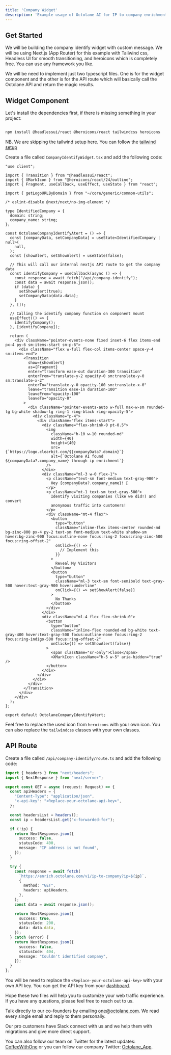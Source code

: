 ```yaml
---
title: 'Company Widget'
description: 'Example usage of Octolane AI for IP to company enrichment widget'
---
```


## Get Started

We will be building the company identify widget with custom message. We will be using Next.js (App Router)
for this example with Tailwind css, Headless UI for smooth transitioning, and heroicons which is completely free. 
You can use any framework you like.

We will be need to implement just two typescript files. One is for the widget component and the other is for 
the API route which will basically call the Octolane API and return the magic results.

## Widget Component

Let's install the dependencies first, if there is missing something in your project:

```bash

npm install @headlessui/react @heroicons/react tailwindcss heroicons

```

NB. We are skipping the tailwind setup here. You can follow the [tailwind setup](https://tailwindcss.com/docs/guides/nextjs)

Create a file called `CompanyIdentifyWidget.tsx` and add the following code:

```tsx
"use client";

import { Transition } from "@headlessui/react";
import { XMarkIcon } from "@heroicons/react/24/outline";
import { Fragment, useCallback, useEffect, useState } from "react";

import { getLogoURLByDomain } from "~/core/generic/common-utils";

/* eslint-disable @next/next/no-img-element */

type IdentifiedCompany = {
  domain: string;
  company_name: string;
};

const OctolaneCompanyIdentifyAtert = () => {
  const [companyData, setCompanyData] = useState<IdentifiedCompany | null>(
    null,
  );
  const [showAlert, setShowAlert] = useState(false);

  // This will call our internal nextjs API route to get the company data
  const identifyCompany = useCallback(async () => {
    const response = await fetch("/api/company-identify");
    const data = await response.json();
    if (data) {
      setShowAlert(true);
      setCompanyData(data.data);
    }
  }, []);

  // Calling the identify company function on component mount
  useEffect(() => {
    identifyCompany();
  }, [identifyCompany]);

  return (
    <div className="pointer-events-none fixed inset-6 flex items-end px-4 py-6 sm:items-start sm:p-6">
      <div className="flex w-full flex-col items-center space-y-4 sm:items-end">
        <Transition
          show={showAlert}
          as={Fragment}
          enter="transform ease-out duration-300 transition"
          enterFrom="translate-y-2 opacity-0 sm:translate-y-0 sm:translate-x-2"
          enterTo="translate-y-0 opacity-100 sm:translate-x-0"
          leave="transition ease-in duration-100"
          leaveFrom="opacity-100"
          leaveTo="opacity-0"
        >
          <div className="pointer-events-auto w-full max-w-sm rounded-lg bg-white shadow-lg ring-1 ring-black ring-opacity-5">
            <div className="p-4">
              <div className="flex items-start">
                <div className="flex-shrink-0 pt-0.5">
                  <img
                    className="h-10 w-10 rounded-md"
                    width={40}
                    height={40}
                    src={`https://logo.clearbit.com/${companyData?.domain}`}
                    alt={`Octolane AI found ${companyData?.company_name} through ip enrichment`}
                  />
                </div>
                <div className="ml-3 w-0 flex-1">
                  <p className="text-sm font-medium text-gray-900">
                    Hey {companyData?.company_name}! 👋
                  </p>
                  <p className="mt-1 text-sm text-gray-500">
                    Identify visiting companies (like we did!) and convert
                    anonymous traffic into customers!
                  </p>
                  <div className="mt-4 flex">
                    <button
                      type="button"
                      className="inline-flex items-center rounded-md bg-zinc-800 px-4 py-2 text-sm font-medium text-white shadow-sm hover:bg-zinc-900 focus:outline-none focus:ring-2 focus:ring-zinc-500 focus:ring-offset-2"
                      onClick={() => {
                        // Implement this
                      }}
                    >
                      Reveal My Visitors
                    </button>
                    <button
                      type="button"
                      className="ml-3 text-sm font-semibold text-gray-500 hover:text-gray-900 hover:underline"
                      onClick={() => setShowAlert(false)}
                    >
                      No Thanks
                    </button>
                  </div>
                </div>
                <div className="ml-4 flex flex-shrink-0">
                  <button
                    type="button"
                    className="inline-flex rounded-md bg-white text-gray-400 hover:text-gray-500 focus:outline-none focus:ring-2 focus:ring-indigo-500 focus:ring-offset-2"
                    onClick={() => setShowAlert(false)}
                  >
                    <span className="sr-only">Close</span>
                    <XMarkIcon className="h-5 w-5" aria-hidden="true" />
                  </button>
                </div>
              </div>
            </div>
          </div>
        </Transition>
      </div>
    </div>
  );
};

export default OctolaneCompanyIdentifyAtert;
```

Feel free to replace the used icon from `heroicons` with your own icon. You can also replace the `tailwindcss` classes with your own classes.

## API Route

Create a file called `/api/company-identify/route.ts` and add the following code:

```ts
import { headers } from "next/headers";
import { NextResponse } from "next/server";

export const GET = async (request: Request) => {
  const apiHeaders = {
    "Content-Type": "application/json",
    "x-api-key": "<Replace-your-octolane-api-key>",
  };

  const headersList = headers();
  const ip = headersList.get("x-forwarded-for");

  if (!ip) {
    return NextResponse.json({
      success: false,
      statusCode: 400,
      message: "IP address is not found",
    });
  }

  try {
    const response = await fetch(
      `https://enrich.octolane.com/v1/ip-to-company?ip=${ip}`,
      {
        method: "GET",
        headers: apiHeaders,
      },
    );
    const data = await response.json();

    return NextResponse.json({
      success: true,
      statusCode: 200,
      data: data.data,
    });
  } catch (error) {
    return NextResponse.json({
      success: false,
      statusCode: 404,
      message: "Couldn't identified company",
    });
  }
};
```

You will be need to replace the `<Replace-your-octolane-api-key>` with your own API key. You can get the API key from your [dashboard](https://app.octolane.com/dashboard/settings).

Hope these two files will help you to customize your web traffic experience. If you have any questions, please feel free to reach out to us.

Talk directly to our co-founders by emailing [one@octolane.com](mailto:one@octolane.com). We read every single email and reply to them personally. 

Our pro customers have Slack connect with us and we help them with migrations and give more direct support.

You can also follow our team on Twitter for the latest updates: [CoffeeWithOne](https://twitter.com/coffeewithone) or you can follow our company Twitter: [Octolane_App](https://twitter.com/octolane_app).
